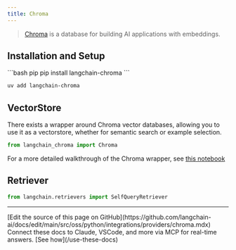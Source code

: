 ```yaml
---
title: Chroma
---
```


>[Chroma](https://docs.trychroma.com/getting-started) is a database for building AI applications with embeddings.

## Installation and Setup

<CodeGroup>
```bash pip
pip install langchain-chroma
```

```bash uv
uv add langchain-chroma
```
</CodeGroup>


## VectorStore

There exists a wrapper around Chroma vector databases, allowing you to use it as a vectorstore,
whether for semantic search or example selection.

```python
from langchain_chroma import Chroma
```

For a more detailed walkthrough of the Chroma wrapper, see [this notebook](/oss/python/integrations/vectorstores/chroma)

## Retriever

```python
from langchain.retrievers import SelfQueryRetriever
```

---

<Callout icon="pen-to-square" iconType="regular">
    [Edit the source of this page on GitHub](https://github.com/langchain-ai/docs/edit/main/src/oss/python/integrations/providers/chroma.mdx)
</Callout>
<Tip icon="terminal" iconType="regular">
    Connect these docs to Claude, VSCode, and more via MCP for    real-time answers. [See how](/use-these-docs)
</Tip>
